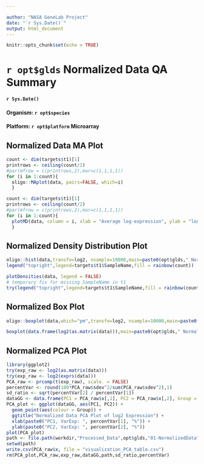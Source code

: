 ```yaml
---

author: "NASA GeneLab Project"
date: "`r Sys.Date()`"
output: html_document
---
```


```r
knitr::opts_chunk$set(echo = TRUE)
```
# `r opt$glds` Normalized Data QA Summary
#### `r Sys.Date()`
#### Organism: `r opt$species`
#### Platform: `r opt$platform` Microarray

## Normalized Data MA Plot
```r
count <- dim(targets$t1)[1]
printrows <- ceiling(count/2)
#par(mfrow = c(printrows,2),mar=c(1,1,1,1))
for (i in 1:count){
  oligo::MAplot(data, pairs=FALSE, which=i)
  }
```
```r
count <- dim(targets$t1)[1]
printrows <- ceiling(count/2)
#par(mfrow = c(printrows,2),mar=c(1,1,1,1))
for (i in 1:count){
  plotMD(data, column = i, xlab = "Average log-expression", ylab = "log-fold-change", main = colnames(data)[i])
  }
```

## Normalized Density Distribution Plot
```r
oligo::hist(data,transfo=log2, nsample=10000,main=paste0(opt$glds," Normalized Intensity Distributions"),xlab="Intentisty",ylab="Density",col=rainbow(count),lty=1)
legend("topright",legend=targets$t1$SampleName,fill = rainbow(count))
```
```r
plotDensities(data, legend = FALSE)
# temporary fix for missing SampleName in t1
try(legend("topright",legend=targets$t1$SampleName,fill = rainbow(count)))
```

## Normalized Box Plot
```r
oligo::boxplot(data,which="pm",transfo=log2, nsample=10000,main=paste0(opt$glds," Normalized Intensities"), las=2,outline=FALSE,ylab = "log2 Intensities",names=targets$t1$SampleName)
```
```r
boxplot(data.frame(log2(as.matrix(data))),main=paste0(opt$glds," Normalized Intensities"), las=2,outline=FALSE)
```

## Normalized PCA Plot
```r
library(ggplot2)
try(exp_raw <- log2(as.matrix(data)))
try(exp_raw <- log2(exprs(data)))
PCA_raw <- prcomp(t(exp_raw), scale. = FALSE)
percentVar <- round(100*PCA_raw$sdev^2/sum(PCA_raw$sdev^2),1)
sd_ratio <- sqrt(percentVar[2] / percentVar[1])
dataGG <- data.frame(PC1 = PCA_raw$x[,1], PC2 = PCA_raw$x[,2], Group = targets$t1$Group)
PCA_plot <- ggplot(dataGG, aes(PC1, PC2)) +
  geom_point(aes(colour = Group)) +
  ggtitle("Normalized Data PCA Plot of log2 Expression") +
  xlab(paste0("PC1, VarExp: ", percentVar[1], "%")) +
  ylab(paste0("PC2, VarExp: ", percentVar[2], "%"))
plot(PCA_plot)
path <- file.path(workdir,"Processed_Data",opt$glds,"01-NormalizedData")
setwd(path)
write.csv(PCA_raw$x, file = "visualization_PCA_table.csv")
rm(PCA_plot,PCA_raw,exp_raw,dataGG,path,sd_ratio,percentVar)
```

